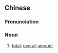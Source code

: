 {{also|总量}}
==Chinese==
{{zh-forms|s=总量}}

===Pronunciation===
{{zh-pron
|m=zǒngliàng
|c=zung2 loeng6
|mn=qz,xm:chóng-liōng/zz:chóng-liāng
|cat=noun
}}

===Noun===
{{zh-noun}}

# [[total]]; [[overall]] [[amount]]